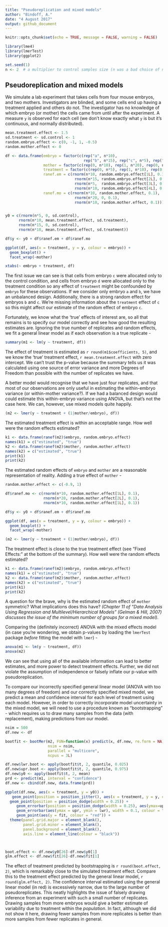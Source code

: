 ```yaml
---
title: "Pseudoreplication and mixed models"
author: "Bindoff, A."
date: "4 August 2017"
output: github_document
---
```


```r
knitr::opts_chunk$set(echo = TRUE, message = FALSE, warning = FALSE)
```


```r
library(lme4)
library(lmerTest)
library(ggplot2)

set.seed(1)
n <- 2  # a multiplier to control samples size (n was a bad choice of name!)

```

## Pseudoreplication and mixed models

We simulate a lab experiment that takes cells from four mouse embryos, and two mothers. Investigators are blinded, and some cells end up having a treatment applied and others do not. The investigator has no knowledge of which embryo (or mother) the cells came from until after the experiment. A measure `y` is observed for each cell (we don't know exactly what `y` is but it's continuous, and normally distributed).


```r
mean.treatment.effect <- 1.5
sd.treatment <- sd.control <- 1
random.embryo.effect <- c(0, -1, 1, -0.5)
random.mother.effect <- 0

df <- data.frame(embryo = factor(c(rep("a", n*10),
                                   rep("b", n*15), rep("c", n*5), rep("d", n*10))),
                 mother = factor(c(rep(0, n*10), rep(1, n*20), rep(0, n*10))),
                 treatment = factor(c(rep(0, n*5), rep(1, n*10), rep(0, n*15), rep(1, n*10))),
                 ranef.em = c(rnorm(n*10, random.embryo.effect[1L], 0.1),
                               rnorm(n*15, random.embryo.effect[2L], 0.1),
                               rnorm(n*5,  random.embryo.effect[3L], 0.1),
                               rnorm(n*10, random.embryo.effect[4L], 0.1)),
                 ranef.mo = c(rnorm(n*10, random.mother.effect, 0.1),
                               rnorm(n*20, 0, 0.1),
                               rnorm(n*10, random.mother.effect, 0.1)))


y0 = c(rnorm(n*5, 0, sd.control),
      rnorm(n*10, mean.treatment.effect, sd.treatment),
      rnorm(n*15, 0, sd.control),
      rnorm(n*10, mean.treatment.effect, sd.treatment))

df$y <- y0 + df$ranef.em + df$ranef.mo

ggplot(df, aes(x = treatment, y = y, colour = embryo)) + 
  geom_boxplot() +
  facet_wrap(~mother)

xtabs(~ embryo + treatment, df)

```

The first issue we can see is that cells from embryo `c` were allocated only to the control condition, and cells from embryo `d` were allocated only to the treatment condition so any effect of `treatment` might be confounded by `embryo` for these observations. If we consider only embryo `a` and `b`, we have an unbalanced design. Additionally, there is a strong random effect for embryos `b` and `c`. We're missing information about the `treatment` effect of `c` so this might affect our estimate of the random effect of embryo `c`. 

Fortunately, we know what the 'true' effects of interest are, so all that remains is to specify our model correctly and see how good the resulting estimates are. Ignoring the true number of replicates and random effects, we fit a general linear model as if each observation is a true replicate -

```r
summary(m1 <- lm(y ~ treatment, df))
```

The effect of treatment is estimated as `r round(m1$coefficients, 5)`, and we know the 'true' treatment effect, `r mean.treatment.effect` with zero intercept. We can't trust the p-value because the summary tells us it was calculated using one source of error variance and more Degrees of Freedom than possible with the number of replicates we have.

A better model would recognise that we have just four replicates, and that most of our observations are only useful in estimating the within-embryo variance (or within-mother variance?). If we had a balanced design would could estimate this within-embryo variance using ANOVA, but that's not the case here. We can, however, use mixed models quite happily.

```r
(m2 <- lmer(y ~ treatment + (1|mother/embryo), df))
```

The estimated treatment effect is within an acceptable range. How well were the random effects estimated?

```r
k1 <- data.frame(ranef(m2)$embryo, random.embryo.effect)
names(k1) = c("estimated", "true")
k2 <- data.frame(ranef(m2)$mother, random.mother.effect)
names(k2) = c("estimated", "true")
print(k1)
print(k2)
```

The estimated random effects of `embryo` and `mother` are a reasonable representation of reality. Adding a true effect of `mother` - 

```r

random.mother.effect <- c(-0.9, 1)

df$ranef.mo <- c(rnorm(n*10, random.mother.effect[1L], 0.1),
                 rnorm(n*20, random.mother.effect[2L], 0.1),
                 rnorm(n*10, random.mother.effect[1L], 0.1))

df$y <- y0 + df$ranef.em + df$ranef.mo

ggplot(df, aes(x = treatment, y = y, colour = embryo)) + 
  geom_boxplot() +
  facet_wrap(~mother)

```

```r
(m2 <- lmer(y ~ treatment + (1|mother/embryo), df))

```

The treatment effect is close to the true treatment effect (see "Fixed Effects:" at the bottom of the summary). How well were the random effects estimated?

```r
k1 <- data.frame(ranef(m2)$embryo, random.embryo.effect)
names(k1) = c("estimated", "true")
k2 <- data.frame(ranef(m2)$mother, random.mother.effect)
names(k2) = c("estimated", "true")
print(k1)
print(k2)
```

A question for the brave, why is the estimated random effect of `mother` symmetric?  What implications does this have? *(Chapter 11 of "Data Analysis Using Regression and Multilevel/Hierarchical Models" (Gelman & Hill, 2007) discusses the issue of the minimum number of groups for a mixed model).*


Comparing the (definitely incorrect) ANOVA with the mixed effects model (in case you're wondering, we obtain p-values by loading the `lmerTest` package *before* fitting the model with `lmer`) -

```r
anova(m1 <- lm(y ~ treatment, df))
anova(m2)
```

We can see that using all of the available information can lead to better estimates, and more power to detect treatment effects. Further, we did not violate the assumption of independence or falsely inflate our p-value with pseudoreplication.

To compare our incorrectly specified general linear model (ANOVA with too many degrees of freedom) and our correctly specified mixed model, we predict a mean and confidence interval for each level of treatment using each model. However, in order to correctly incorporate model uncertainty in the mixed model, we will need to use a procedure known as "bootstrapping" - which requires us to draw many samples from the data (with replacement), making predictions from our model.

```r
nsim = 500
df.new <- df

bootfit <- bootMer(m2, FUN=function(x) predict(x, df.new, re.form = NA),
                   nsim = nsim,
                   parallel = "multicore",
                   ncpus = 3L)

df.new$lwr.boot <- apply(bootfit$t, 2, quantile, 0.025)
df.new$upr.boot <- apply(bootfit$t, 2, quantile, 0.975)
df.new$y0 <- apply(bootfit$t, 2, mean)
prd <- predict(m1, interval = "confidence")
df.new <- cbind(df.new, data.frame(prd))
```

```r
ggplot(df.new, aes(x = treatment, y = y0)) +
   geom_point(position = position_jitter(), aes(x = treatment, y = y, colour = embryo)) +
  geom_point(position = position_dodge(width = 0.25)) +
     geom_errorbar(position = position_dodge(width = 0.25), aes(ymax=upr.boot, ymin=lwr.boot), width=.1) +
     geom_errorbar(aes(ymax = upr, ymin = lwr), width = 0.1, colour = "red") +
     geom_point(aes(y = fit, colour = "red")) +
  theme(panel.grid.major = element_blank(),
        panel.grid.minor = element_blank(),
        panel.background = element_blank(), 
        axis.line = element_line(colour = "black")) 



boot.effect <- df.new$y0[26]-df.new$y0[1]
glm.effect <- df.new$fit[26]-df.new$fit[1]
```


The effect of treatment predicted by bootstrapping is `r round(boot.effect, 2)`, which is remarkably close to the simulated treatment effect. Compare this to the treatment effect predicted by the general linear model, `r round(glm.effect, 2)`. The confidence interval estimated using the general linear model (in red) is excessively narrow, due to the large number of pseudoreplicates. This neatly highlights the issue of falsely drawing inference from an experiment with such a small number of replicates. Drawing samples from more embryos would give a better estimate of variability due to treatment within the *population*. In fact, although we did not show it here, drawing fewer samples from more replicates is better than more samples from fewer replicates in general.

  
  